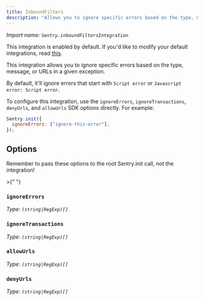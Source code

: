 ```yaml
---
title: InboundFilters
description: "Allows you to ignore specific errors based on the type, message, or URLs in a given exception. (default)"
---
```


_Import name: `Sentry.inboundFiltersIntegration`_

This integration is enabled by default. If you'd like to modify your default integrations, read [this](./../#modifying-default-integrations).

This integration allows you to ignore specific errors based on the type, message, or URLs in a given exception.

By default, it'll ignore errors that start with `Script error` or `Javascript error: Script error`.

To configure this integration, use the `ignoreErrors`, `ignoreTransactions`, `denyUrls`, and `allowUrls` SDK options directly. For example:

```JavaScript
Sentry.init({
  ignoreErrors: ["ignore-this-error"],
});
```

## Options

<Alert>

Remember to pass these options to the root Sentry.init call, not the integration!

</Alert>>{" "}

### `ignoreErrors`

_Type: `(string|RegExp)[]`_

<Include name="platforms/configuration/options/ignore-errors.mdx" />

### `ignoreTransactions`

_Type: `(string|RegExp)[]`_

<Include name="platforms/configuration/options/ignore-transactions.mdx" />

### `allowUrls`

_Type: `(string|RegExp)[]`_

<Include name="platforms/configuration/options/allow-urls.mdx" />

### `denyUrls`

_Type: `(string|RegExp)[]`_

<Include name="platforms/configuration/options/deny-urls.mdx" />
